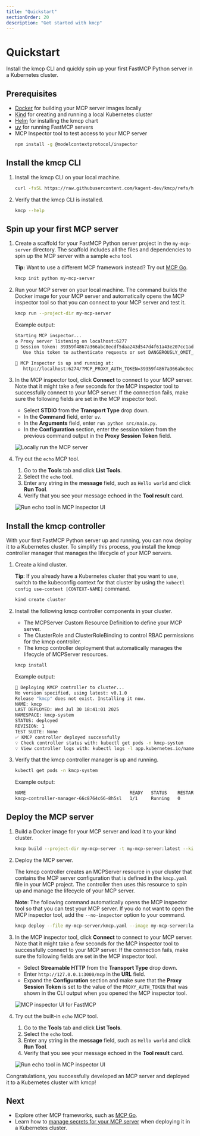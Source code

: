 ```yaml
---
title: "Quickstart"
sectionOrder: 20
description: "Get started with kmcp"
---
```


# Quickstart

Install the kmcp CLI and quickly spin up your first FastMCP Python server in a Kubernetes cluster. 

## Prerequisites

- [Docker](https://docs.docker.com/desktop/) for building your MCP server images locally
- [Kind](https://kind.sigs.k8s.io) for creating and running a local Kubernetes cluster
- [Helm](https://helm.sh/docs/intro/install/) for installing the kmcp chart
- [uv](https://docs.astral.sh/uv/getting-started/installation/) for running FastMCP servers
- MCP Inspector tool to test access to your MCP server
  ```sh
  npm install -g @modelcontextprotocol/inspector
  ```

## Install the kmcp CLI

1. Install the kmcp CLI on your local machine. 
   ```sh
   curl -fsSL https://raw.githubusercontent.com/kagent-dev/kmcp/refs/heads/main/scripts/get-kmcp.sh | bash
   ```

2. Verify that the kmcp CLI is installed. 
   ```sh
   kmcp --help
   ```
 
## Spin up your first MCP server

1. Create a scaffold for your FastMCP Python server project in the `my-mcp-server` directory. The scaffold includes all the files and dependencies to spin up the MCP server with a sample `echo` tool. 

   **Tip:** Want to use a different MCP framework instead? Try out [MCP Go](/docs/kmcp/develop/mcp-go).
   
   ```sh
   kmcp init python my-mcp-server
   ```

2. Run your MCP server on your local machine. The command builds the Docker image for your MCP server and automatically opens the MCP inspector tool so that you can connect to your MCP server and test it. 
   
   ```sh
   kmcp run --project-dir my-mcp-server
   ```
   
   Example output: 
   ```sh
   Starting MCP inspector...
   ⚙️ Proxy server listening on localhost:6277
   🔑 Session token: 39359f4867a366abc8ecdf5daa243d547d4f61a43e207cc1adbdc23ae47550f8
      Use this token to authenticate requests or set DANGEROUSLY_OMIT_AUTH=true to disable auth

   🚀 MCP Inspector is up and running at:
      http://localhost:6274/?MCP_PROXY_AUTH_TOKEN=39359f4867a366abc8ecdf5daa243d547d4f61a43e207cc1adbdc23ae47550f8
   ```
   
3. In the MCP inspector tool, click **Connect** to connect to your MCP server. Note that it might take a few seconds for the MCP inspector tool to successfully connect to your MCP server. If the connection fails, make sure the following fields are set in the MCP inspector tool. 
   * Select **STDIO** from the **Transport Type** drop down. 
   * In the **Command** field, enter `uv`. 
   * In the **Arguments** field, enter `run python src/main.py`. 
   * In the **Configuration** section, enter the session token from the previous command output in the **Proxy Session Token** field. 
   
   ![Locally run the MCP server](/images/kmcp-local-inspector-ov.png "Locally run your MCP server with the MCP inspector tool")

4. Try out the `echo` MCP tool. 
   1. Go to the **Tools** tab and click **List Tools**. 
   2. Select the `echo` tool. 
   3. Enter any string in the **message** field, such as `Hello world` and click **Run Tool**. 
   4. Verify that you see your message echoed in the **Tool result** card. 
   
   ![Run echo tool in MCP inspector UI](/images/kmcp-local-echo-success.png "Successful run of the echo tool")
   

## Install the kmcp controller

With your first FastMCP Python server up and running, you can now deploy it to a Kubernetes cluster. To simplify this process, you install the kmcp controller manager that manages the lifecycle of your MCP servers. 

1. Create a kind cluster. 
   
   **Tip**: If you already have a Kubernetes cluster that you want to use, switch to the kubeconfig context for that cluster by using the `kubectl config use-context [CONTEXT-NAME]` command. 
   ```sh
   kind create cluster
   ```

2. Install the following kmcp controller components in your cluster. 
   * The MCPServer Custom Resource Definition to define your MCP server. 
   * The ClusterRole and ClusterRoleBinding to control RBAC permissions for the kmcp controller.
   * The kmcp controller deployment that automatically manages the lifecycle of MCPServer resources. 
   
   ```sh
   kmcp install
   ``` 
   
   Example output: 
   ```sh
   🚀 Deploying KMCP controller to cluster...
   No version specified, using latest: v0.1.0
   Release "kmcp" does not exist. Installing it now.
   NAME: kmcp
   LAST DEPLOYED: Wed Jul 30 18:41:01 2025
   NAMESPACE: kmcp-system
   STATUS: deployed
   REVISION: 1
   TEST SUITE: None
   ✅ KMCP controller deployed successfully
   💡 Check controller status with: kubectl get pods -n kmcp-system
   💡 View controller logs with: kubectl logs -l app.kubernetes.io/name=kmcp -n kmcp-system
   ```
   
3. Verify that the kmcp controller manager is up and running. 
   ```sh
   kubectl get pods -n kmcp-system
   ```
   
   Example output: 
   ```sh
   NAME                                       READY   STATUS    RESTARTS   AGE
   kmcp-controller-manager-66c8764c66-8h5sl   1/1     Running   0          27h
   ```

## Deploy the MCP server

1. Build a Docker image for your MCP server and load it to your kind cluster. 
   ```sh
   kmcp build --project-dir my-mcp-server -t my-mcp-server:latest --kind-load-cluster kind
   ```
   
2. Deploy the MCP server. 
   
   The kmcp controller creates an MCPServer resource in your cluster that contains the MCP server configuration that is defined in the `kmcp.yaml` file in your MCP project. The controller then uses this resource to spin up and manage the lifecycle of your MCP server. 
   
   **Note**: The following command automatically opens the MCP inspector tool so that you can test your MCP server. If you do not want to open the MCP inspector tool, add the `--no-inspector` option to your command. 
   ```sh
   kmcp deploy --file my-mcp-server/kmcp.yaml --image my-mcp-server:latest
   ```
   
3. In the MCP inspector tool, click **Connect** to connect to your MCP server. Note that it might take a few seconds for the MCP inspector tool to successfully connect to your MCP server. If the connection fails, make sure the following fields are set in the MCP inspector tool. 
   * Select **Streamable HTTP** from the **Transport Type** drop down. 
   * Enter `http://127.0.0.1:3000/mcp` in the **URL** field. 
   * Expand the **Configuration** section and make sure that the **Proxy Session Token** is set to the value of the `PROXY_AUTH_TOKEN` that was shown in the CLI output when you opened the MCP inspector tool. 
   
   ![MCP inspector UI for FastMCP](/images/kmcp-inspector-ov.png "Connect to FastMCP server with MCP inspector tool")

4. Try out the built-in `echo` MCP tool. 
   1. Go to the **Tools** tab and click **List Tools**. 
   2. Select the `echo` tool. 
   3. Enter any string in the **message** field, such as `Hello world` and click **Run Tool**. 
   4. Verify that you see your message echoed in the **Tool result** card. 
   
   ![Run echo tool in MCP inspector UI](/images/kmcp-inspector-echo-success.png "Successful run of the echo tool")
   
   
Congratulations, you successfully developed an MCP server and deployed it to a Kubernetes cluster with kmcp!

## Next

* Explore other MCP frameworks, such as [MCP Go](/docs/kmcp/develop/mcp-go). 
* Learn how to [manage secrets for your MCP server](/docs/kmcp/secrets) when deploying it in a Kubernetes cluster. 


